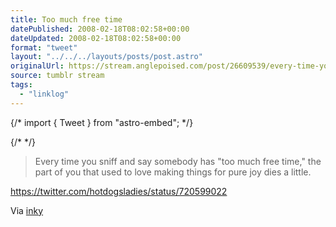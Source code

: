 ```yaml
---
title: Too much free time
datePublished: 2008-02-18T08:02:58+00:00
dateUpdated: 2008-02-18T08:02:58+00:00
format: "tweet"
layout: "../../../layouts/posts/post.astro"
originalUrl: https://stream.anglepoised.com/post/26609539/every-time-you-sniff-and-say-somebody-has-too
source: tumblr stream
tags:
  - "linklog"
---
```


{/* import { Tweet } from "astro-embed"; */}

{/* <Tweet id="https://twitter.com/hotdogsladies/status/720599022" /> */}

> Every time you sniff and say somebody has "too much free time," the part of you that used to love making things for pure joy dies a little.

https://twitter.com/hotdogsladies/status/720599022

Via [inky](http://found.boxofjunk.ws/)
